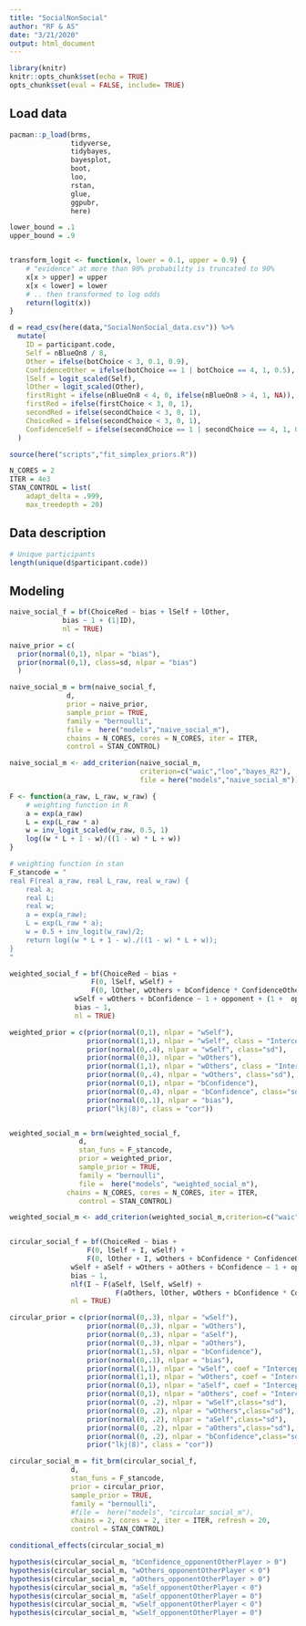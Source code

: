 ```yaml
---
title: "SocialNonSocial"
author: "RF & AS"
date: "3/21/2020"
output: html_document
---
```


```r
library(knitr)
knitr::opts_chunk$set(echo = TRUE)
opts_chunk$set(eval = FALSE, include= TRUE)
```

## Load data

```r
pacman::p_load(brms,
               tidyverse,
               tidybayes,
               bayesplot,
               boot,
               loo,
               rstan,
               glue,
               ggpubr,
               here)

lower_bound = .1
upper_bound = .9


transform_logit <- function(x, lower = 0.1, upper = 0.9) {
    # "evidence" at more than 90% probability is truncated to 90%
    x[x > upper] = upper
    x[x < lower] = lower
    # .. then transformed to log odds
    return(logit(x))
}

d = read_csv(here(data,"SocialNonSocial_data.csv")) %>%
  mutate(
    ID = participant.code,
    Self = nBlueOn8 / 8,
    Other = ifelse(botChoice < 3, 0.1, 0.9),
    ConfidenceOther = ifelse(botChoice == 1 | botChoice == 4, 1, 0.5),
    lSelf = logit_scaled(Self),
    lOther = logit_scaled(Other),
    firstRight = ifelse(nBlueOn8 < 4, 0, ifelse(nBlueOn8 > 4, 1, NA)),
    firstRed = ifelse(firstChoice < 3, 0, 1),
    secondRed = ifelse(secondChoice < 3, 0, 1),
    ChoiceRed = ifelse(secondChoice < 3, 0, 1),
    ConfidenceSelf = ifelse(secondChoice == 1 | secondChoice == 4, 1, 0.5)
  )

source(here("scripts","fit_simplex_priors.R"))

N_CORES = 2
ITER = 4e3
STAN_CONTROL = list(
    adapt_delta = .999,
    max_treedepth = 20)
```

## Data description
```r
# Unique participants
length(unique(d$participant.code))
```

## Modeling

```r

naive_social_f = bf(ChoiceRed ~ bias + lSelf + lOther,
             bias ~ 1 + (1|ID),
             nl = TRUE)

naive_prior = c(
  prior(normal(0,1), nlpar = "bias"),
  prior(normal(0,1), class=sd, nlpar = "bias")
  )

naive_social_m = brm(naive_social_f,
              d,
              prior = naive_prior,
              sample_prior = TRUE,
              family = "bernoulli",
              file =  here("models","naive_social_m"),
              chains = N_CORES, cores = N_CORES, iter = ITER,
              control = STAN_CONTROL)

naive_social_m <- add_criterion(naive_social_m,
                                criterion=c("waic","loo","bayes_R2"), 
                                file = here("models","naive_social_m"))

F <- function(a_raw, L_raw, w_raw) {
    # weighting function in R
    a = exp(a_raw)
    L = exp(L_raw * a)
    w = inv_logit_scaled(w_raw, 0.5, 1)
    log((w * L + 1 - w)/((1 - w) * L + w))
}

# weighting function in stan
F_stancode = "
real F(real a_raw, real L_raw, real w_raw) {
    real a;
    real L;
    real w;
    a = exp(a_raw);
    L = exp(L_raw * a);
    w = 0.5 + inv_logit(w_raw)/2;
    return log((w * L + 1 - w)./((1 - w) * L + w));
}
"

weighted_social_f = bf(ChoiceRed ~ bias + 
                    F(0, lSelf, wSelf) + 
                    F(0, lOther, wOthers + bConfidence * ConfidenceOther),
                wSelf + wOthers + bConfidence ~ 1 + opponent + (1 +  opponent |p| ID),
                bias ~ 1,
                nl = TRUE)

weighted_prior = c(prior(normal(0,1), nlpar = "wSelf"),
                   prior(normal(1,1), nlpar = "wSelf", class = "Intercept"),
                   prior(normal(0,.4), nlpar = "wSelf", class="sd"),
                   prior(normal(0,1), nlpar = "wOthers"),
                   prior(normal(1,1), nlpar = "wOthers", class = "Intercept"),
                   prior(normal(0,.4), nlpar = "wOthers", class="sd"),
                   prior(normal(0,1), nlpar = "bConfidence"),
                   prior(normal(0,.4), nlpar = "bConfidence", class="sd"),
                   prior(normal(0,.1), nlpar = "bias"),
                   prior("lkj(8)", class = "cor"))


weighted_social_m = brm(weighted_social_f,
                 d,
                 stan_funs = F_stancode,
                 prior = weighted_prior,
                 sample_prior = TRUE,
                 family = "bernoulli",
                 file =  here("models", "weighted_social_m"),
              chains = N_CORES, cores = N_CORES, iter = ITER,
                 control = STAN_CONTROL)

weighted_social_m <- add_criterion(weighted_social_m,criterion=c("waic","loo","R2"), file = here("models", "weighted_social_m"))


circular_social_f = bf(ChoiceRed ~ bias + 
                   F(0, lSelf + I, wSelf) +
                   F(0, lOther + I, wOthers + bConfidence * ConfidenceOther),
               wSelf + aSelf + wOthers + aOthers + bConfidence ~ 1 + opponent + (1 + opponent|p|ID),
               bias ~ 1,
               nlf(I ~ F(aSelf, lSelf, wSelf) +
                          F(aOthers, lOther, wOthers + bConfidence * ConfidenceOther)),
               nl = TRUE)

circular_prior = c(prior(normal(0,.3), nlpar = "wSelf"),
                   prior(normal(0,.3), nlpar = "wOthers"),
                   prior(normal(0,.3), nlpar = "aSelf"),
                   prior(normal(0,.3), nlpar = "aOthers"),
                   prior(normal(1,.5), nlpar = "bConfidence"),
                   prior(normal(0,.1), nlpar = "bias"),
                   prior(normal(1,1), nlpar = "wSelf", coef = "Intercept"),
                   prior(normal(1,1), nlpar = "wOthers", coef = "Intercept"),
                   prior(normal(0,1), nlpar = "aSelf", coef = "Intercept"),
                   prior(normal(0,1), nlpar = "aOthers", coef = "Intercept"),
                   prior(normal(0, .2), nlpar = "wSelf",class="sd"),
                   prior(normal(0, .2), nlpar = "wOthers",class="sd"),
                   prior(normal(0, .2), nlpar = "aSelf",class="sd"),
                   prior(normal(0, .2), nlpar = "aOthers",class="sd"),
                   prior(normal(0, .2), nlpar = "bConfidence",class="sd"),
                   prior("lkj(8)", class = "cor"))

circular_social_m = fit_brm(circular_social_f,
               d,
               stan_funs = F_stancode,
               prior = circular_prior,
               sample_prior = TRUE,
               family = "bernoulli",
               #file =  here("models", "circular_social_m"),
               chains = 2, cores = 2, iter = ITER, refresh = 20,
               control = STAN_CONTROL)

conditional_effects(circular_social_m)

hypothesis(circular_social_m, "bConfidence_opponentOtherPlayer > 0")
hypothesis(circular_social_m, "wOthers_opponentOtherPlayer < 0")
hypothesis(circular_social_m, "aOthers_opponentOtherPlayer > 0")
hypothesis(circular_social_m, "aSelf_opponentOtherPlayer < 0")
hypothesis(circular_social_m, "aSelf_opponentOtherPlayer = 0")
hypothesis(circular_social_m, "wSelf_opponentOtherPlayer < 0")
hypothesis(circular_social_m, "wSelf_opponentOtherPlayer = 0")

```
